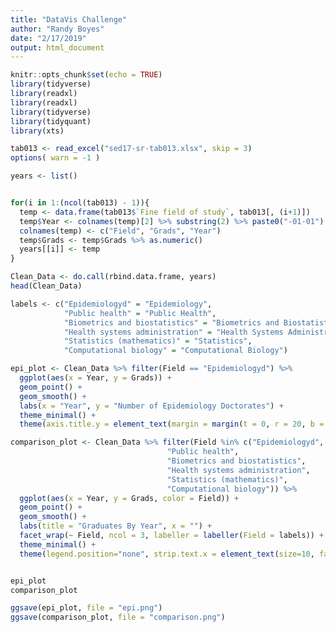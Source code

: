 ```yaml
---
title: "DataVis Challenge"
author: "Randy Boyes"
date: "2/17/2019"
output: html_document
---
```


```r
knitr::opts_chunk$set(echo = TRUE)
library(tidyverse)
library(readxl)
library(readxl)
library(tidyverse)
library(tidyquant)
library(xts)
```

```r
tab013 <- read_excel("sed17-sr-tab013.xlsx", skip = 3)
options( warn = -1 )
```


```r
years <- list()


for(i in 1:(ncol(tab013) - 1)){
  temp <- data.frame(tab013$`Fine field of study`, tab013[, (i+1)])
  temp$Year <- colnames(temp)[2] %>% substring(2) %>% paste0("-01-01") %>% as.Date(format = "%Y-%m-%d")
  colnames(temp) <- c("Field", "Grads", "Year")
  temp$Grads <- temp$Grads %>% as.numeric()
  years[[i]] <- temp
}

Clean_Data <- do.call(rbind.data.frame, years)
head(Clean_Data)
```


```R
labels <- c("Epidemiologyd" = "Epidemiology",
            "Public health" = "Public Health",
            "Biometrics and biostatistics" = "Biometrics and Biostatistics",
            "Health systems administration" = "Health Systems Administration",
            "Statistics (mathematics)" = "Statistics",
            "Computational biology" = "Computational Biology")

epi_plot <- Clean_Data %>% filter(Field == "Epidemiologyd") %>% 
  ggplot(aes(x = Year, y = Grads)) +
  geom_point() +
  geom_smooth() + 
  labs(x = "Year", y = "Number of Epidemiology Doctorates") +
  theme_minimal() +
  theme(axis.title.y = element_text(margin = margin(t = 0, r = 20, b = 0, l = 0)))

comparison_plot <- Clean_Data %>% filter(Field %in% c("Epidemiologyd",
                                   "Public health",
                                   "Biometrics and biostatistics",
                                   "Health systems administration",
                                   "Statistics (mathematics)",
                                   "Computational biology")) %>% 
  ggplot(aes(x = Year, y = Grads, color = Field)) +
  geom_point() +
  geom_smooth() + 
  labs(title = "Graduates By Year", x = "") +
  facet_wrap(~ Field, ncol = 3, labeller = labeller(Field = labels)) +
  theme_minimal() + 
  theme(legend.position="none", strip.text.x = element_text(size=10, face="bold"), axis.title.y = element_text(margin = margin(t = 0, r = 20, b = 0, l = 0)))


epi_plot
comparison_plot

ggsave(epi_plot, file = "epi.png")
ggsave(comparison_plot, file = "comparison.png")

```


